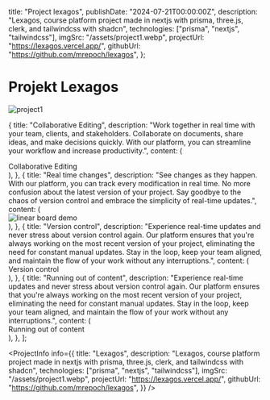 
  title: "Project lexagos",
  publishDate: "2024-07-21T00:00:00Z",
  description: "Lexagos, course platform project made in nextjs with prisma, three.js, clerk, and tailwindcss with shadcn",
  technologies: ["prisma", "nextjs", "tailwindcss"],
  imgSrc: "/assets/project1.webp",
  projectUrl: "https://lexagos.vercel.app/",
  githubUrl: "https://github.com/mrepoch/lexagos",
};

# Projekt Lexagos
<Image src="/assets/project1.webp" alt="project1" width={2000} height={2000} />

  {
    title: "Collaborative Editing",
    description:
      "Work together in real time with your team, clients, and stakeholders. Collaborate on documents, share ideas, and make decisions quickly. With our platform, you can streamline your workflow and increase productivity.",
    content: (
      <div className="h-full w-full bg-[linear-gradient(to_bottom_right,var(--cyan-500),var(--emerald-500))] flex items-center justify-center text-white">
        Collaborative Editing
      </div>
    ),
  },
  {
    title: "Real time changes",
    description:
      "See changes as they happen. With our platform, you can track every modification in real time. No more confusion about the latest version of your project. Say goodbye to the chaos of version control and embrace the simplicity of real-time updates.",
    content: (
      <div className="h-full w-full  flex items-center justify-center text-white">
        <Image
          src="/linear.webp"
          width={300}
          height={300}
          className="h-full w-full object-cover"
          alt="linear board demo"
        />
      </div>
    ),
  },
  {
    title: "Version control",
    description:
      "Experience real-time updates and never stress about version control again. Our platform ensures that you're always working on the most recent version of your project, eliminating the need for constant manual updates. Stay in the loop, keep your team aligned, and maintain the flow of your work without any interruptions.",
    content: (
      <div className="h-full w-full bg-[linear-gradient(to_bottom_right,var(--orange-500),var(--yellow-500))] flex items-center justify-center text-white">
        Version control
      </div>
    ),
  },
  {
    title: "Running out of content",
    description:
      "Experience real-time updates and never stress about version control again. Our platform ensures that you're always working on the most recent version of your project, eliminating the need for constant manual updates. Stay in the loop, keep your team aligned, and maintain the flow of your work without any interruptions.",
    content: (
      <div className="h-full w-full bg-[linear-gradient(to_bottom_right,var(--cyan-500),var(--emerald-500))] flex items-center justify-center text-white">
        Running out of content
      </div>
    ),
  },
];

<ProjectInfo info={{
  title: "Lexagos",
  description: "Lexagos, course platform project made in nextjs with prisma, three.js, clerk, and tailwindcss with shadcn",
  technologies: ["prisma", "nextjs", "tailwindcss"],
  imgSrc: "/assets/project1.webp",
  projectUrl: "https://lexagos.vercel.app/",
  githubUrl: "https://github.com/mrepoch/lexagos",
}} />

<StickyScroll content={content} />

